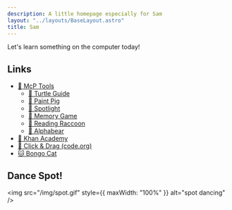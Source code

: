 ```yaml
---
description: A little homepage especially for Sam
layout: "../layouts/BaseLayout.astro"
title: Sam
---
```



<main>
<SamHeader client:load />

Let's learn something on the computer today!

## Links

- [🧰 McP Tools](/tools)
  - [🐢 Turtle Guide](https://seanmcp.github.io/turtle-guide)
  - [🐷 Paint Pig](https://seanmcp.github.io/paint-pig)
  - [🔦 Spotlight](https://seanmcp.github.io/spotlight)
  - [🧠 Memory Game](https://seanmcp.github.io/memory-game)
  - [🦝 Reading Raccoon](https://seanmcp.github.io/reading-raccoon)
  - [🧸 Alphabear](https://seanmcp.github.io/alphabear)
- [🌱 Khan Academy](https://khanacademy.org)
- [🐲 Click & Drag (code.org)](https://studio.code.org/s/pre-express-2021)
- [🐱 Bongo Cat](https://bongo.cat)

## Dance Spot!

<img src="/img/spot.gif" style={{ maxWidth: "100%" }} alt="spot dancing" />

</main>
